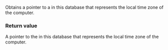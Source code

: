 {{cpp/chrono/tzdb/title|1=current_zone}}
{{cpp/chrono/tzdb/navbar}}
{{dcl begin}}
{{dcl|since=c++20|1=
const std::chrono::time_zone* current_zone() const;
}}
{{dcl end}}

Obtains a pointer to a {{lc|std::chrono::time_zone}} in this database that represents the local time zone of the computer.

===Return value===
A pointer to the {{lc|std::chrono::time_zone}} in this database that represents the local time zone of the computer.

{{langlinks|es|ja|ru|zh}}